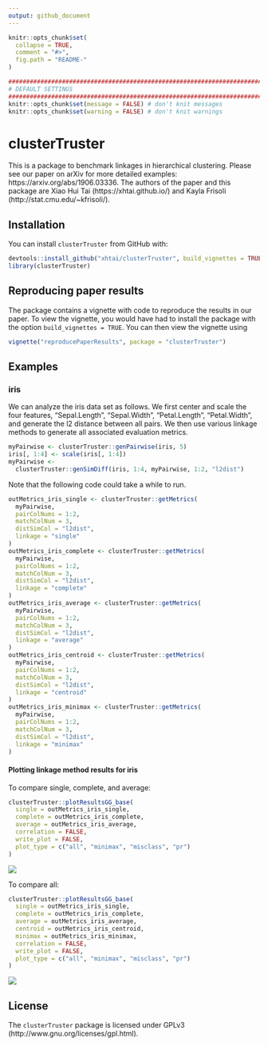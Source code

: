 ```yaml
---
output: github_document
---
```


<!-- README.md is generated from README.Rmd. Please edit that file -->

```r
knitr::opts_chunk$set(
  collapse = TRUE,
  comment = "#>",
  fig.path = "README-"
)
```

```r
################################################################################
# DEFAULT SETTINGS
################################################################################
knitr::opts_chunk$set(message = FALSE) # don't knit messages
knitr::opts_chunk$set(warning = FALSE) # don't knit warnings
```

# clusterTruster

This is a package to benchmark linkages in hierarchical clustering. Please see our paper on arXiv for more detailed examples: https://arxiv.org/abs/1906.03336. The authors of the paper and this package are Xiao Hui Tai (https://xhtai.github.io/) and Kayla Frisoli (http://stat.cmu.edu/~kfrisoli/).

## Installation

You can install `clusterTruster` from GitHub with:

```r
devtools::install_github("xhtai/clusterTruster", build_vignettes = TRUE)
library(clusterTruster)
```

## Reproducing paper results
The package contains a vignette with code to reproduce the results in our paper. To view the vignette, you would have had to install the package with the option `build_vignettes = TRUE`. You can then view the vignette using 

```r
vignette("reproducePaperResults", package = "clusterTruster")
```


## Examples

### iris

We can analyze the iris data set as follows. We first center and scale the four features, "Sepal.Length", "Sepal.Width", "Petal.Length", "Petal.Width", and generate the l2 distance between all pairs. We then use various linkage methods to generate all associated evaluation metrics.

```r
myPairwise <- clusterTruster::genPairwise(iris, 5)
iris[, 1:4] <- scale(iris[, 1:4])
myPairwise <-
  clusterTruster::genSimDiff(iris, 1:4, myPairwise, 1:2, "l2dist")
```


Note that the following code could take a while to run.

```r
outMetrics_iris_single <- clusterTruster::getMetrics(
  myPairwise,
  pairColNums = 1:2,
  matchColNum = 3,
  distSimCol = "l2dist",
  linkage = "single"
)
outMetrics_iris_complete <- clusterTruster::getMetrics(
  myPairwise,
  pairColNums = 1:2,
  matchColNum = 3,
  distSimCol = "l2dist",
  linkage = "complete"
)
outMetrics_iris_average <- clusterTruster::getMetrics(
  myPairwise,
  pairColNums = 1:2,
  matchColNum = 3,
  distSimCol = "l2dist",
  linkage = "average"
)
outMetrics_iris_centroid <- clusterTruster::getMetrics(
  myPairwise,
  pairColNums = 1:2,
  matchColNum = 3,
  distSimCol = "l2dist",
  linkage = "centroid"
)
outMetrics_iris_minimax <- clusterTruster::getMetrics(
  myPairwise,
  pairColNums = 1:2,
  matchColNum = 3,
  distSimCol = "l2dist",
  linkage = "minimax"
)
```

#### Plotting linkage method results for iris

To compare single, complete, and average:

```r
clusterTruster::plotResultsGG_base(
  single = outMetrics_iris_single,
  complete = outMetrics_iris_complete,
  average = outMetrics_iris_average,
  correlation = FALSE,
  write_plot = FALSE,
  plot_type = c("all", "minimax", "misclass", "pr")
)
```
![](README-unnamed-chunk-5-1.png)

To compare all:

```r
clusterTruster::plotResultsGG_base(
  single = outMetrics_iris_single,
  complete = outMetrics_iris_complete,
  average = outMetrics_iris_average,
  centroid = outMetrics_iris_centroid,
  minimax = outMetrics_iris_minimax,
  correlation = FALSE,
  write_plot = FALSE,
  plot_type = c("all", "minimax", "misclass", "pr")
)
```
![](README-unnamed-chunk-6-1.png)


## License
The `clusterTruster` package is licensed under GPLv3 (http://www.gnu.org/licenses/gpl.html).
